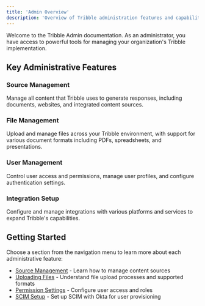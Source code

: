 ```yaml
---
title: 'Admin Overview'
description: 'Overview of Tribble administration features and capabilities'
---
```


Welcome to the Tribble Admin documentation. As an administrator, you have access to powerful tools for managing your organization's Tribble implementation.

## Key Administrative Features

### Source Management
Manage all content that Tribble uses to generate responses, including documents, websites, and integrated content sources.

### File Management
Upload and manage files across your Tribble environment, with support for various document formats including PDFs, spreadsheets, and presentations.

### User Management
Control user access and permissions, manage user profiles, and configure authentication settings.

### Integration Setup
Configure and manage integrations with various platforms and services to expand Tribble's capabilities.

## Getting Started

Choose a section from the navigation menu to learn more about each administrative feature:

- [Source Management](/admin/source-management) - Learn how to manage content sources
- [Uploading Files](/admin/uploading-files) - Understand file upload processes and supported formats
- [Permission Settings](/admin/permission-settings) - Configure user access and roles
- [SCIM Setup](/admin/scim-okta) - Set up SCIM with Okta for user provisioning 